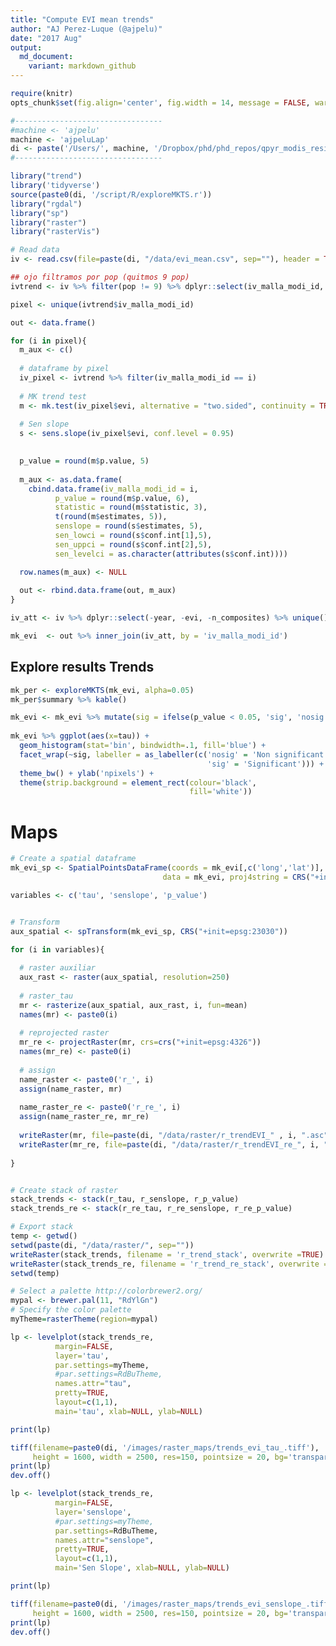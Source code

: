 ```yaml
---
title: "Compute EVI mean trends"
author: "AJ Perez-Luque (@ajpelu)"
date: "2017 Aug"
output:  
  md_document:
    variant: markdown_github
---
```

```r
require(knitr)
opts_chunk$set(fig.align='center', fig.width = 14, message = FALSE, warning = FALSE) 
```

```r
#---------------------------------
#machine <- 'ajpelu'
machine <- 'ajpeluLap'
di <- paste('/Users/', machine, '/Dropbox/phd/phd_repos/qpyr_modis_resilience', sep='')
#---------------------------------
```


```r
library("trend")
library('tidyverse')
source(paste0(di, '/script/R/exploreMKTS.r'))
library("rgdal")
library("sp")
library("raster")
library("rasterVis")
```


```r
# Read data
iv <- read.csv(file=paste(di, "/data/evi_mean.csv", sep=""), header = TRUE, sep = ',')
```


```r
## ojo filtramos por pop (quitmos 9 pop)
ivtrend <- iv %>% filter(pop != 9) %>% dplyr::select(iv_malla_modi_id, year, evi)
```


```r

pixel <- unique(ivtrend$iv_malla_modi_id)

out <- data.frame()

for (i in pixel){ 
  m_aux <- c()
  
  # dataframe by pixel
  iv_pixel <- ivtrend %>% filter(iv_malla_modi_id == i)
  
  # MK trend test
  m <- mk.test(iv_pixel$evi, alternative = "two.sided", continuity = TRUE)
  
  # Sen slope 
  s <- sens.slope(iv_pixel$evi, conf.level = 0.95)

  
  p_value = round(m$p.value, 5)
  
  m_aux <- as.data.frame(
    cbind.data.frame(iv_malla_modi_id = i, 
          p_value = round(m$p.value, 6),
          statistic = round(m$statistic, 3),
          t(round(m$estimates, 5)), 
          senslope = round(s$estimates, 5),
          sen_lowci = round(s$conf.int[1],5),
          sen_uppci = round(s$conf.int[2],5),
          sen_levelci = as.character(attributes(s$conf.int))))

  row.names(m_aux) <- NULL 
  
  out <- rbind.data.frame(out, m_aux)
}

iv_att <- iv %>% dplyr::select(-year, -evi, -n_composites) %>% unique()

mk_evi  <- out %>% inner_join(iv_att, by = 'iv_malla_modi_id') 
```


## Explore results Trends 

```r
mk_per <- exploreMKTS(mk_evi, alpha=0.05) 
mk_per$summary %>% kable()

```

```r
mk_evi <- mk_evi %>% mutate(sig = ifelse(p_value < 0.05, 'sig', 'nosig'))
  
mk_evi %>% ggplot(aes(x=tau)) + 
  geom_histogram(stat='bin', bindwidth=.1, fill='blue') +
  facet_wrap(~sig, labeller = as_labeller(c('nosig' = 'Non significant',
                                            'sig' = 'Significant'))) +
  theme_bw() + ylab('npixels') + 
  theme(strip.background = element_rect(colour='black', 
                                        fill='white'))
```


# Maps 
```r
# Create a spatial dataframe 
mk_evi_sp <- SpatialPointsDataFrame(coords = mk_evi[,c('long','lat')], 
                                  data = mk_evi, proj4string = CRS("+init=epsg:4326"))

variables <- c('tau', 'senslope', 'p_value')


# Transform 
aux_spatial <- spTransform(mk_evi_sp, CRS("+init=epsg:23030"))

for (i in variables){ 
  
  # raster auxiliar 
  aux_rast <- raster(aux_spatial, resolution=250)
  
  # raster_tau
  mr <- rasterize(aux_spatial, aux_rast, i, fun=mean)
  names(mr) <- paste0(i)
  
  # reprojected raster
  mr_re <- projectRaster(mr, crs=crs("+init=epsg:4326"))
  names(mr_re) <- paste0(i)
  
  # assign 
  name_raster <- paste0('r_', i)
  assign(name_raster, mr)
  
  name_raster_re <- paste0('r_re_', i)
  assign(name_raster_re, mr_re)
  
  writeRaster(mr, file=paste(di, "/data/raster/r_trendEVI_" , i, ".asc", sep=""), overwrite=TRUE)
  writeRaster(mr_re, file=paste(di, "/data/raster/r_trendEVI_re_", i, ".tiff", sep=""), overwrite=TRUE)
  
}


# Create stack of raster 
stack_trends <- stack(r_tau, r_senslope, r_p_value)
stack_trends_re <- stack(r_re_tau, r_re_senslope, r_re_p_value)
```

```r
# Export stack 
temp <- getwd()
setwd(paste(di, "/data/raster/", sep=""))
writeRaster(stack_trends, filename = 'r_trend_stack', overwrite =TRUE) 
writeRaster(stack_trends_re, filename = 'r_trend_re_stack', overwrite =TRUE) 
setwd(temp)
```


```r
# Select a palette http://colorbrewer2.org/
mypal <- brewer.pal(11, "RdYlGn")
# Specify the color palette
myTheme=rasterTheme(region=mypal)

lp <- levelplot(stack_trends_re, 
          margin=FALSE,
          layer='tau',
          par.settings=myTheme, 
          #par.settings=RdBuTheme, 
          names.attr="tau",
          pretty=TRUE,
          layout=c(1,1),
          main='tau', xlab=NULL, ylab=NULL) 

print(lp)

tiff(filename=paste0(di, '/images/raster_maps/trends_evi_tau_.tiff'), 
     height = 1600, width = 2500, res=150, pointsize = 20, bg='transparent')
print(lp)
dev.off() 
```

```r
lp <- levelplot(stack_trends_re, 
          margin=FALSE,
          layer='senslope',
          #par.settings=myTheme, 
          par.settings=RdBuTheme, 
          names.attr="senslope",
          pretty=TRUE,
          layout=c(1,1),
          main='Sen Slope', xlab=NULL, ylab=NULL) 

print(lp)

tiff(filename=paste0(di, '/images/raster_maps/trends_evi_senslope_.tiff'), 
     height = 1600, width = 2500, res=150, pointsize = 20, bg='transparent')
print(lp)
dev.off() 
```




